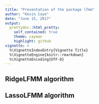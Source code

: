 ```yaml
---
title: "Presentation of the package lfmm"
author: "Kevin Caye"
date: "June 15, 2017"
output:
  prettydoc::html_pretty:
    self_contained: true
    theme: cayman
    highlight: github
vignette: >
  %\VignetteIndexEntry{Vignette Title}
  %\VignetteEngine{knitr::rmarkdown}
  %\VignetteEncoding{UTF-8}
---
```


## RidgeLFMM algorithm

## LassoLFMM algorithm

